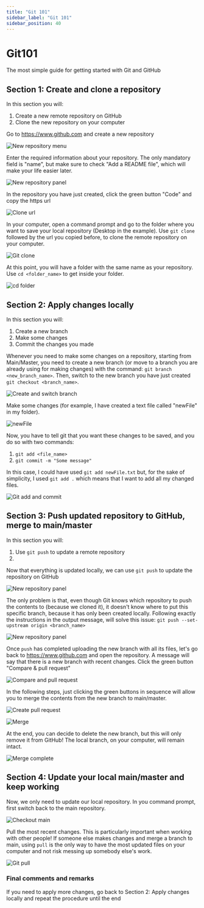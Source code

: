 ```yaml
---
title: "Git 101"
sidebar_label: "Git 101"
sidebar_position: 40
---
```


# Git101
The most simple guide for getting started with Git and GitHub

## Section 1: Create and clone a repository

In this section you will:
1. Create a new remote repository on GitHub
1. Clone the new repository on your computer

Go to https://www.github.com and create a new repository

![New repository menu](/img/git-walkthrough//001.png)


Enter the required information about your repository.
The only mandatory field is "name", but make sure to check "Add a README file", which will make your life easier later.

![New repository panel](/img/git-walkthrough//002.png)


In the repository you have just created, click the green button "Code" and copy the https url

![Clone url](/img/git-walkthrough//003.png)

In your computer, open a command prompt and go to the folder where you want to save your local repository (Desktop in the example).
Use `git clone` followed by the url you copied before, to clone the remote repository on your computer.

![Git clone](/img/git-walkthrough//004.png)

At this point, you will have a folder with the same name as your repository.
Use `cd <folder_name>` to get inside your folder.

![cd folder](/img/git-walkthrough//006.png)


## Section 2: Apply changes locally

In this section you will:
1. Create a new branch
1. Make some changes
1. Commit the changes you made

Whenever you need to make some changes on a repository, starting from Main/Master, you need to create a new branch (or move to a branch you are already using for making changes) with the command: `git branch <new_branch_name>`.
Then, switch to the new branch you have just created `git checkout <branch_name>`.

![Create and switch branch](/img/git-walkthrough//007.png)

Make some changes (for example, I have created a text file called "newFile" in my folder).

![newFile](/img/git-walkthrough//008.png)

Now, you have to tell git that you want these changes to be saved, and you do so with two commands:
1. `git add <file_name>`
1. `git commit -m "Some message"`

In this case, I could have used `git add newFile.txt` but, for the sake of simplicity, I used `git add .` which means that I want to add all my changed files.

![Git add and commit](/img/git-walkthrough//009.png)

## Section 3: Push updated repository to GitHub, merge to main/master

In this section you will:
1. Use `git push` to update a remote repository
1.

Now that everything is updated locally, we can use `git push` to update the repository on GitHub

![New repository panel](/img/git-walkthrough//010.png)

The only problem is that, even though Git knows which repository to push the contents to (because we cloned it), it doesn't know where to put this specific branch, because it has only been created locally.
Following exactly the instructions in the output message, will solve this issue: `git push --set-upstream origin <branch_name>`

![New repository panel](/img/git-walkthrough//011.png)

Once `push` has completed uploading the new branch with all its files, let's go back to https://www.github.com and open the repository. A message will say that there is a new branch with recent changes. Click the green button "Compare & pull request"

![Compare and pull request](/img/git-walkthrough//012.png)

In the following steps, just clicking the green buttons in sequence will allow you to merge the contents from the new branch to main/master.

![Create pull request](/img/git-walkthrough//013.png)

![Merge](/img/git-walkthrough//014.png)

At the end, you can decide to delete the new branch, but this will only remove it from GitHub! The local branch, on your computer, will remain intact.

![Merge complete](/img/git-walkthrough//015.png)


## Section 4: Update your local main/master and keep working

Now, we only need to update our local repository. In you command prompt, first switch back to the main repository.

![Checkout main](/img/git-walkthrough//016.png)

Pull the most recent changes.
This is particularly important when working with other people! If someone else makes changes and merge a branch to main, using `pull` is the only way to have the most updated files on your computer and not risk messing up somebody else's work.

![Git pull](/img/git-walkthrough//017.png)

### Final comments and remarks
If you need to apply more changes, go back to Section 2: Apply changes locally and repeat the procedure until the end
